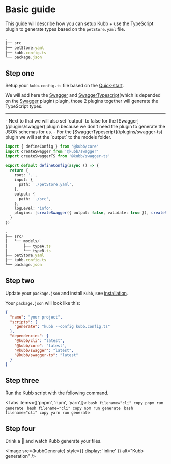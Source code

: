 
# Basic guide
This guide will describe how you can setup Kubb + use the TypeScript plugin to generate types based on the `petStore.yaml` file.

```typescript filename="The setup will contain from the beginning the following folder structure"
.
├── src
├── petStore.yaml
├── kubb.config.ts
└── package.json
```

## Step one
Setup your `kubb.config.ts` file based on the [Quick-start](/docs/getting-started/quick-start).

We will add here the [Swagger](/plugins/swagger) and [SwaggerTypescript](/plugins/swagger-ts)(which is depended on the [Swagger](/plugins/swagger) plugin) plugin, those 2 plugins together will generate the TypeScript types.
<hr/>
- Next to that we will also set `output` to false for the [Swagger](/plugins/swagger) plugin because we don't need the plugin to generate the JSON schemas for us.
- For the [SwaggerTypescript](/plugins/swagger-ts) plugin we will set the `output` to the models folder.

```typescript filename="kubb.config.ts" copy
import { defineConfig } from '@kubb/core'
import createSwagger from '@kubb/swagger'
import createSwaggerTS from '@kubb/swagger-ts'
 
export default defineConfig(async () => {
  return {
    root: '.',
    input: {
      path: './petStore.yaml',
    },
    output: {
      path: './src',
    },
    logLevel: 'info',
    plugins: [createSwagger({ output: false, validate: true }), createSwaggerTS({ output: 'models' })],
  }
})
```

```typescript filename="This will result in the following folder structure when Kubb has been executed"
.
├── src/
│   └── models/
│       ├── typeA.ts
│       └── typeB.ts
├── petStore.yaml
├── kubb.config.ts
└── package.json
```

## Step two
Update your `package.json` and install `Kubb`, see [installation](/docs/getting-started/installation).

Your `package.json` will look like this:

```json
{
  "name": "your project",
  "scripts": {
    "generate": "kubb --config kubb.config.ts"
  },
  "dependencies": {
    "@kubb/cli": "latest",
    "@kubb/core": "latest",
    "@kubb/swagger": "latest",
    "@kubb/swagger-ts": "latest"
  }
}
```

## Step three
Run the Kubb script with the following command.

<Tabs items={['pnpm', 'npm', 'yarn']}>
  <Tab>
    ```bash filename="cli" copy
    pnpm run generate
    ```
  </Tab>
    <Tab>
    ```bash filename="cli" copy
    npm run generate
    ```
  </Tab>
    <Tab>
    ```bash filename="cli" copy
    yarn run generate
    ```
  </Tab>
</Tabs>

## Step four
Drink a 🍺 and watch Kubb generate your files.

<Image src={kubbGenerate} style={{ display: 'inline' }} alt="Kubb generation" />
